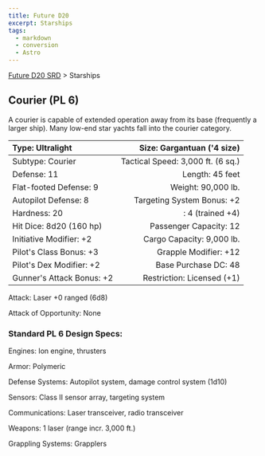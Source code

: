 ```yaml
---
title: Future D20
excerpt: Starships
tags:
  - markdown
  - conversion
  - Astro
---
```






[Future D20 SRD]( / ) > Starships




## Courier (PL 6)


A courier is capable of extended operation away from its base (frequently a larger ship). Many low-end star yachts fall into the courier category.


| Type: Ultralight | Size: Gargantuan ('4 size) |
| :------------------ | ----------------------------: |
| Subtype: Courier | Tactical Speed: 3,000 ft. (6 sq.) |
| Defense: 11 | Length: 45 feet |
| Flat-footed Defense: 9 | Weight: 90,000 lb. |
| Autopilot Defense: 8 | Targeting System Bonus: +2 |
| Hardness: 20 | : 4 (trained +4) |
| Hit Dice: 8d20 (160 hp) | Passenger Capacity: 12 |
| Initiative Modifier: +2 | Cargo Capacity: 9,000 lb. |
| Pilot's Class Bonus: +3 | Grapple Modifier: +12 |
| Pilot's Dex Modifier: +2 | Base Purchase DC: 48 |
| Gunner's Attack Bonus: +2 | Restriction: Licensed (+1) |



Attack: Laser +0 ranged (6d8)


Attack of Opportunity: None


### Standard PL 6 Design Specs:


Engines: Ion engine, thrusters


Armor: Polymeric


Defense Systems: Autopilot system, damage control system (1d10)


Sensors: Class II sensor array, targeting system


Communications: Laser transceiver, radio transceiver


Weapons: 1 laser (range incr. 3,000 ft.)


Grappling Systems: Grapplers



